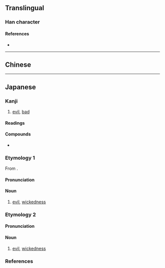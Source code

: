 {{character info/new}}
{{also|惡|恶}}
==Translingual==
{{Han simplified forms|惡|悪|恶}}

===Han character===
{{Han char|rn=61|rad=心|as=07|sn=11|four=10331|canj=MMP,XMMP|ids=⿱亜心}}

====References====
* {{Han ref|kx=0388.341|dkj=10717|dj=0721.260|hdz=42300.020|uh=60AA|ud=24746}}

----

==Chinese==
{{zh-see|惡|v}}

----

==Japanese==
{{ja-kanji forms|悪|惡}}

===Kanji===
{{ja-kanji|grade=3|rs=心07|style=s|kyu=惡}}

# [[evil]], [[bad]]

====Readings====
{{ja-readings|goon=[[あく]] (aku), [[う]] (u)|kanon=[[あく]] (aku), [[お]] (o)|kun=[[わるい]] (warui), [[にくむ]] (nikumu), [[いずくんぞ]] (izukunzo)}}

====Compounds====
* {{ja-r|悪露|おろ|[[lochia]]}}

===Etymology 1===
{{ja-kanjitab|あく|yomi=o}}
From {{etyl|ltc|ja|sort=あく}} {{m|zh|惡|tr=ʔak||bad}}.

====Pronunciation====
{{ja-pron|yomi=o|あく|acc=1|acc_ref=DJR,NHK}}

====Noun====
{{ja-noun|kyu=惡|あく}}

# [[evil]], [[wickedness]]

===Etymology 2===
{{ja-kanjitab|わる|yomi=k}}

====Pronunciation====
{{ja-pron|yomi=k|わる|acc=1|acc_ref=DJR,NHK}}

====Noun====
{{ja-noun|kyu=惡|わる}}

# [[evil]], [[wickedness]]

===References===
<references/>